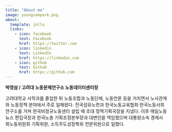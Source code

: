 ---
title: "About me"
image: youngsampark.png
about:
  template: jolla
  links:
    - icon: facebook
      text: Facebook
      href: https://twitter.com
    - icon: linkedin
      text: LinkedIn
      href: https://linkedin.com
    - icon: github
      text: Github
      href: https://github.com
---

**박영삼 / 고려대 노동문제연구소 노동데이터센터장**

고려대학교 사학과를 졸업한 뒤 노동조합과 노동단체, 노동언론 등을 거치면서 노사관계와 노동정책 분야에서 주로 일해왔다. 전국섬유노련과 한국노동교육협회·한국노동사회연구소를 거쳐 한국비정규노동센터 설립 때 초대 정책기획국장을 지냈다. 이후 매일노동뉴스 편집국장과 한국노총 기획조정본부장과 대변인을 역임했으며 대통령소속 경제사회노동위원회 기획위원, 소득주도성장특위 전문위원으로 일했다.
